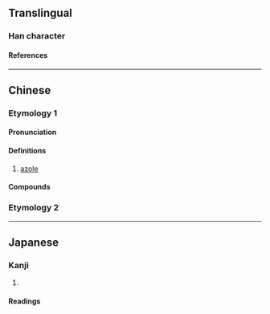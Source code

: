 {{character info}}
==Translingual==

===Han character===
{{Han char|rn=30|rad=口|as=07|sn=10|four=68014|canj=ROOG|ids=⿰口坐}}

====References====
{{Han ref|kx=0192.230|dkj=03716|hdz=10632.020|uh=5511}}

----

==Chinese==
{{zh-forms}}

===Etymology 1===

====Pronunciation====
{{zh-pron
|m=zuò
|c=zo6
|cat=
}}

====Definitions====
{{zh-hanzi}}

# {{lb|zh|organic compound}} [[azole]]

====Compounds====
{{zh-der|三唑|四唑|吲唑|咪唑|噁唑|噻唑|吡唑|五唑|二唑|咔唑|喹唑啉|銻唑|砷唑|酮康唑|甲硝唑|咪康唑|唑吡坦}}

===Etymology 2===
{{zh-see|噬|v}}

----

==Japanese==

===Kanji===
{{ja-kanji|rs=口07}}

# {{rfdef|ja|sort=口07}}

====Readings====
{{ja-readings|goon=[[ぜい]] (zei)|kanon=[[せい]] (sei)}}